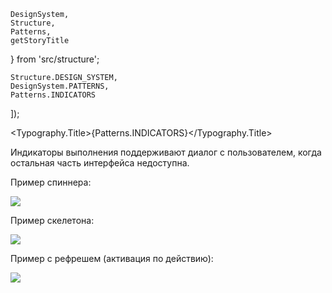 
    DesignSystem,
    Structure,
    Patterns,
    getStoryTitle
} from 'src/structure';

    Structure.DESIGN_SYSTEM,
    DesignSystem.PATTERNS,
    Patterns.INDICATORS
]);

<Meta title={title} />

<Typography.Title>{Patterns.INDICATORS}</Typography.Title>

Индикаторы выполнения поддерживают диалог с пользователем, когда остальная часть интерфейса недоступна.

Пример спиннера:

<img src="./stories/system/patterns/indicators/spinner.png" width={600} />

<br />

Пример скелетона:

<img src="./stories/system/patterns/indicators/skeleton.png" width={600} />

<br />

Пример с рефрешем (активация по действию):

<img src="./stories/system/patterns/indicators/refresh.png" width={600} />

<br />

